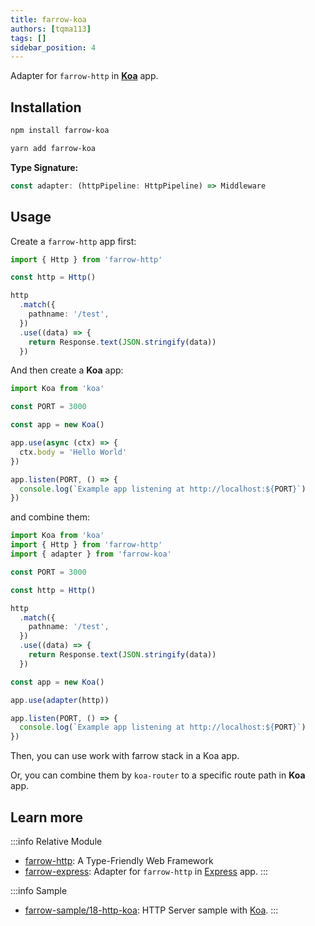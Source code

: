 ```yaml
---
title: farrow-koa
authors: [tqma113]
tags: []
sidebar_position: 4
---
```



Adapter for `farrow-http` in **[Koa](https://github.com/koajs/koa)** app.

## Installation

<Tabs groupId="package-tool">
<TabItem value="npm" label="npm">

```bash
npm install farrow-koa
```

</TabItem>
<TabItem value="yarn" label="Yarn" default>

```bash
yarn add farrow-koa
```

</TabItem>
</Tabs>

**Type Signature:**

```ts
const adapter: (httpPipeline: HttpPipeline) => Middleware
```

## Usage

Create a `farrow-http` app first:

```ts
import { Http } from 'farrow-http'

const http = Http()

http
  .match({
    pathname: '/test',
  })
  .use((data) => {
    return Response.text(JSON.stringify(data))
  })
```

And then create a **Koa** app:

```ts
import Koa from 'koa'

const PORT = 3000

const app = new Koa()

app.use(async (ctx) => {
  ctx.body = 'Hello World'
})

app.listen(PORT, () => {
  console.log(`Example app listening at http://localhost:${PORT}`)
})
```

and combine them:

```ts
import Koa from 'koa'
import { Http } from 'farrow-http'
import { adapter } from 'farrow-koa'

const PORT = 3000

const http = Http()

http
  .match({
    pathname: '/test',
  })
  .use((data) => {
    return Response.text(JSON.stringify(data))
  })

const app = new Koa()

app.use(adapter(http))

app.listen(PORT, () => {
  console.log(`Example app listening at http://localhost:${PORT}`)
})
```

Then, you can use work with farrow stack in a Koa app.

Or, you can combine them by `koa-router` to a specific route path in **Koa** app.

## Learn more

:::info Relative Module
* [farrow-http](./02-farrow-http.mdx): A Type-Friendly Web Framework
* [farrow-express](./04-farrow-express.mdx): Adapter for `farrow-http` in [Express](https://github.com/expressjs/express) app.
:::

:::info Sample
* [farrow-sample/18-http-koa](https://github.com/tqma113/farrow-sample/tree/main/samples/18-http-koa): HTTP Server sample with [Koa](https://github.com/koajs/koa).
:::
